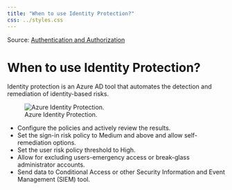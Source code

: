 ```yaml
---
title: "When to use Identity Protection?"
css: ../styles.css
---
```


Source: [Authentication and Authorization](https://microsoftlearning.github.io/AZ-305-DesigningMicrosoftAzureInfrastructureSolutions/Instructions/CaseStudy/07-Access.html)

# When to use Identity Protection?
Identity protection is an Azure AD tool that automates the detection and remediation of identity-based risks.

![Azure Identity Protection.](../images/when-to-use-identitiy-protection.png)

- Configure the policies and actively review the results.
- Set the sign-in risk policy to Medium and above and allow self-remediation options.
- Set the user risk policy threshold to High.
- Allow for excluding users-emergency access or break-glass administrator accounts.
- Send data to Conditional Access or other Security Information and Event Management (SIEM) tool.
